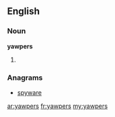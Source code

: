 ==English==

===Noun===
'''yawpers'''

# {{plural of|[[yawper]]}}

===Anagrams===
* [[spyware#English|spyware]]

[[ar:yawpers]]
[[fr:yawpers]]
[[my:yawpers]]